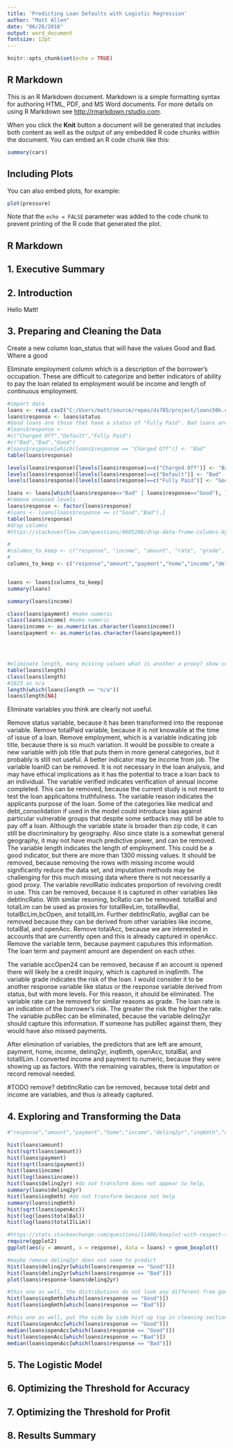 ```yaml
---
title: 'Predicting Loan Defaults with Logistic Regression'
author: "Matt Allen"
date: "06/26/2018"
output: word_document
fontsize: 12pt
---
```


```r
knitr::opts_chunk$set(echo = TRUE)
```

## R Markdown

This is an R Markdown document. Markdown is a simple formatting syntax for authoring HTML, PDF, and MS Word documents. For more details on using R Markdown see <http://rmarkdown.rstudio.com>.

When you click the **Knit** button a document will be generated that includes both content as well as the output of any embedded R code chunks within the document. You can embed an R code chunk like this:

```r
summary(cars)
```

## Including Plots

You can also embed plots, for example:

```r
plot(pressure)
```

Note that the `echo = FALSE` parameter was added to the code chunk to prevent printing of the R code that generated the plot.


## R Markdown


## 1. Executive Summary
## 2. Introduction

Hello Matt!

## 3. Preparing and Cleaning the Data

Create a new column loan_status that will have the values Good and Bad. Where a good

Eliminate employment column which is a description of the borrower's occupation. These are difficult to categorize and better indicators of ability to pay the loan related to employment would be income and length of continuous employment.

```r
#import data
loans <- read.csv2("C:/Users/matt/source/repos/ds705/project/loans50k.csv", header = TRUE, sep = ",")
loans$response <- loans$status
#Good loans are those that have a status of "Fully Paid". Bad loans are those that have a status of "Charged Off" or "Default".
#loans$response <- 
#c("Charged Off","Default","Fully Paid")
#c("Bad","Bad","Good")
#loans$response[which(loans$response == "Charged Off")] <- "Bad" 
table(loans$response)

levels(loans$response)[levels(loans$response)==c("Charged Off")] <- "Bad"
levels(loans$response)[levels(loans$response)==c("Default")] <- "Bad"
levels(loans$response)[levels(loans$response)==c("Fully Paid")] <- "Good"

loans <- loans[which(loans$response=="Bad" | loans$response=="Good"), ]
#remove unuused levels
loans$response <- factor(loans$response)
#loans <- loans[loans$response == c("Good","Bad"),]
table(loans$response)
#drop columns
#https://stackoverflow.com/questions/4605206/drop-data-frame-columns-by-name

#
#columns_to_keep <- c("response", "income", "amount", "rate", "grade", "debtIncRat", "length")
#
columns_to_keep <- c("response","amount","payment","home","income","delinq2yr","inq6mth","openAcc","totalBal","totalIlLim")


loans <- loans[columns_to_keep]
summary(loans)

summary(loans$income)

class(loans$payment) #make numeric
class(loans$income) #make numeric
loans$income <- as.numeric(as.character(loans$income))
loans$payment <- as.numeric(as.character(loans$payment))




#eliminate length, many missing values what is another a proxy? show count of n/a.
table(loans$length)
class(loans$length)
#1823 as n/a
length(which(loans$length == "n/a"))
loans$length[NA]
```


Eliminate variables you think are clearly not useful. 

Remove status variable, because it has been transformed into the response variable. Remove totalPaid variable, because it is not knowable at the time of issue of a loan. Remove employment, which is a variable indicating job title, because there is so much variation. It would be possible to create a new variable with job title that puts them in more general categories, but it probably is still not useful. A better indicator may be income from job. The variable loanID can be removed. It is not necessary in the loan analysis, and may have ethical implications as it has the potential to trace a loan back to an individual. The variable verified indicates verification of annual income completed. This can be removed, because the current study is not meant to test the loan applicaitons truthfulness. The variable reason indicates the applicants purpose of the loan. Some of the categories like medical and debt_consolidation if used in the model could introduce bias against particular vulnerable groups that despite some setbacks may still be able to pay off a loan. Although the variable state is broader than zip code, it can still be discriminatory by geography. Also since  state is a somewhat general geography, it may not have much predictive power, and can be removed. The variable length indicates the length of employment. This could be a good indicator, but there are more than 1300 missing values. It should be removed, because removing the rows with missing income would significantly reduce the data set, and imputation methods may be challenging for this much missing data where there is not necessarily a good proxy. The variable revolRatio indicates proportion of revolving credit in use. This can be removed, because it is captured in other variables like debtIncRatio. With similar resoning, bcRatio can be removed. totalBal and totalLim can be used as proxies for totalRevLim, totalRevBal, totalBcLim,bcOpen, and totalIlLim. Further debtIncRatio, avgBal can be removed because they can be derived from other variables like income, totalBal, and openAcc. Remove totalAcc, because we are interested in accounts that are currently open and this is already captured in openAcc. Remove the variable term, because payment caputures this information. The loan term and payment amount are dependent on each other.   

The variable accOpen24 can be removed, because if an account is opened there will likely be a credit inquiry, which is captured in inq6mth. The variable grade indicates the risk of the loan. I would consider it to be another response variable like status or the response variable derived from status, but with more levels. For this reason, it should be eliminated. The variable rate can be removed for similar reasons as grade. The loan rate is an indication of the borrower's risk. The greater the risk the higher the rate. The variable pubRec can be eliminated, because the variable delinq2yr should capture this information. If someone has pubRec against them, they would have also missed payments. 

After elimination of variables, the predictors that are left are amount, payment, home, income, delinq2yr, inq6mth, openAcc, totalBal, and totalIlLim. I converted income and payment to numeric, because they were showing up as factors. With the remaining vairables, there is imputation or record removal needed.

#TODO remove? debtIncRatio can be removed, because total debt and income are variables, and thus is already captured.



## 4. Exploring and Transforming the Data


```r
#"response","amount","payment","home","income","delinq2yr","inq6mth","openAcc","totalBal","totalIlLim"

hist(loans$amount)
hist(sqrt(loans$amount))
hist(loans$payment)
hist(sqrt(loans$payment))
hist(loans$income)
hist(log(loans$income))
hist(loans$delinq2yr) #do not transform does not appear to help, 
summary(loans$delinq2yr)
hist(loans$inq6mth) #do not transform because not help
summary(loans$inq6mth)
hist(sqrt(loans$openAcc))
hist(log(loans$totalBal))
hist(log(loans$totalIlLim))

#https://stats.stackexchange.com/questions/11406/boxplot-with-respect-to-two-factors-using-ggplot2-in-r
require(ggplot2)
ggplot(aes(y = amount, x = response), data = loans) + geom_boxplot()

#maybe remove delinq2yr does not seem to predict
hist(loans$delinq2yr[which(loans$response == "Good")])
hist(loans$delinq2yr[which(loans$response == "Bad")])
plot(loans$response~loans$delinq2yr)

#this one as well, the distributions do not look any different from good to bad.
hist(loans$inq6mth[which(loans$response == "Good")])
hist(loans$inq6mth[which(loans$response == "Bad")])

#this one as well, put the side by side hist up top in cleaning section. cannot discern if gives information.
hist(loans$openAcc[which(loans$response == "Good")])
median(loans$openAcc[which(loans$response == "Good")])
hist(loans$openAcc[which(loans$response == "Bad")])
median(loans$openAcc[which(loans$response == "Bad")])

```


## 5. The Logistic Model
## 6. Optimizing the Threshold for Accuracy
## 7. Optimizing the Threshold for Profit
## 8. Results Summary
